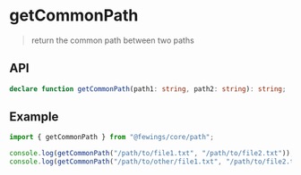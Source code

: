 # getCommonPath

> return the common path between two paths

## API

```ts
declare function getCommonPath(path1: string, path2: string): string;
```

## Example

```ts
import { getCommonPath } from "@fewings/core/path";

console.log(getCommonPath("/path/to/file1.txt", "/path/to/file2.txt")); // /path/to
console.log(getCommonPath("/path/to/other/file1.txt", "/path/to/file2.txt")); // /path/to
```
